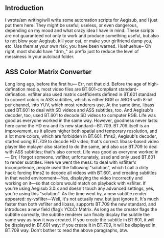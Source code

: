 ﻿== Introduction ==
I wrote/am writing/will write some automation scripts for Aegisub, and I just put them here. They might be useful, useless, or even dangerous, depending on my mood and what crazy idea I have in mind.
These scripts are not guaranteed not only to work and produce something useful, but also to not blow your Aegisub, kill your cat, or make your girlfriend dump you, etc. 
Use them at your own risk; you have been warned. Huehuehue~
Oh right, most should have "drm_" as prefix just to reduce the level of messiness in your autoload folder.

== ASS Color Matrix Converter ==
Long long ago, before the first hu— Err, not that old. Before the age of high-defination media, most video files are BT.601-compliant standard-defination. vsfilter also used matrix coefficients defined in BT.601 standard to convert colors in ASS subtitles, which is either BGR or ABGR with 8-bit per channel, into YUV, which most renderers use. At the same time, libass used BT.601 to deal with SD videos and ASS subtitles, too. And Aegisub's decoder, too, used BT.601 to decode SD videos to computer RGB. Life was good as everyone worked in the same way. 
However, goodness never lasts: here came the HD era and its new standard—BT.709. BT.709 itself is an improvement, as it allows higher both spatial and temporary resolution, and a lot more colors, which are forbidden in BT.601. ffms2, Aegisub's decoder, started using BT.709 to decode HD video; that's correct. libass-based video player like mplayer also started to do the same, and also use BT.709 to deal with ASS subtitles; that's also correct. Life was good as everyone worked in— Err, I forgot someone. vsfilter, unfortunately, used and only used BT.601 to render subtitles. Here we went the mess: to deal with vsfilter's incompetence, people used the following "solution", which I call a dirty hack: forcing ffms2 to decode all videos with BT.601, and creating subtitles in that weird environment—Yes, displaying the video incorrectly and working on it—so that colors would match on playback with vsfilter. If you're using Aegisub 3.0.x and doesn't touch any advanced settings, yes, you're using this "solution".
As the time went by, a new subtitle render appeared: xy-vsfilter—Well, it's not actually new, but just ignore it. It's much faster than both vsfilter and libass, supports BT.709 the new standard, and introduces a new field (flag): YCbCr Matrix. As long as the creator flags the subtitle correctly, the subtitle renderer can finally display the subtile the same way as how it was created. If you create the subtitle in BT.601, it will be displayed in BT.601 way; if you create it in BT.709, it will be displayed in BT.709 way.
Don't bother to read the above paragraphs, btw.